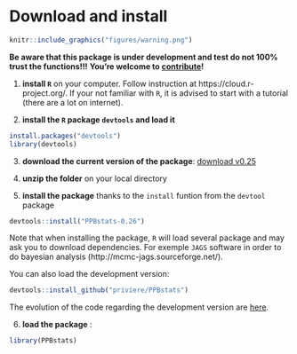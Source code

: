 # Download and install

```r
knitr::include_graphics("figures/warning.png")
```
**Be aware that this package is under development and test do not 100% trust the functions!!!**
**You're welcome to [contribute](../CONTRIBUTING.html)!**

1. **install `R`** on your computer.
Follow instruction at https://cloud.r-project.org/.
If your not familiar with `R`, it is advised to start with a tutorial (there are a lot on internet).

2. **install the `R` package `devtools` and load it**
```r
install.packages("devtools")
library(devtools)
```

3. **download the current version of the package**: [download v0.25](https://github.com/priviere/PPBstats/archive/v0.26.zip)

4. **unzip the folder** on your local directory 

5. **install the package** thanks to the `install` funtion from the `devtool` package 
```r
devtools::install("PPBstats-0.26")
```

Note that when installing the package, `R` will load several package and may ask you to download dependencies. 
For exemple `JAGS` software in order to do bayesian analysis (http://mcmc-jags.sourceforge.net/).

You can also load the development version:
```r
devtools::install_github("priviere/PPBstats")
```
The evolution of the code regarding the development version are
[here](https://github.com/priviere/PPBstats/blob/master/NEWS.md).

6. **load the package** :
```r
library(PPBstats)
```




